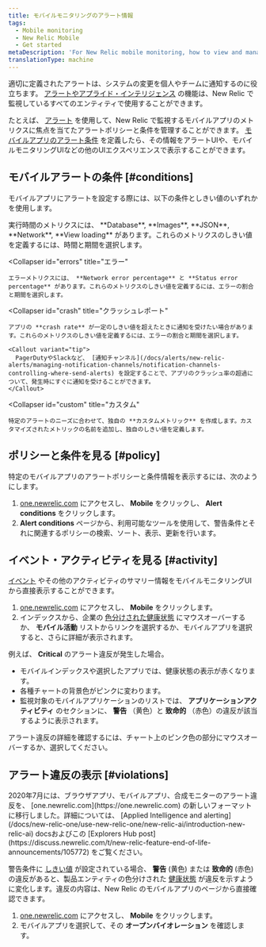 ```yaml
---
title: モバイルモニタリングのアラート情報
tags:
  - Mobile monitoring
  - New Relic Mobile
  - Get started
metaDescription: 'For New Relic mobile monitoring, how to view and manage alert policies, conditions, violations, and other activity and events.'
translationType: machine
---
```


適切に定義されたアラートは、システムの変更を個人やチームに通知するのに役立ちます。 [アラートやアプライド・インテリジェンス](/docs/alerts-applied-intelligence) の機能は、New Relic で監視しているすべてのエンティティで使用することができます。

たとえば、 [アラート](/docs/alerts-applied-intelligence/new-relic-alerts/get-started/introduction-alerts) を使用して、New Relic で監視するモバイルアプリのメトリクスに焦点を当てたアラートポリシーと条件を管理することができます。 [モバイルアプリのアラート条件](/docs/alerts-applied-intelligence/new-relic-alerts/alert-conditions/create-alert-conditions) を定義したら、その情報をアラートUIや、モバイルモニタリングUIなどの他のUIエクスペリエンスで表示することができます。

## モバイルアラートの条件 [#conditions]

モバイルアプリにアラートを設定する際には、以下の条件としきい値のいずれかを使用します。

<CollapserGroup>
  <Collapser
    id="execution"
    title="実行時間"
  >
    実行時間のメトリクスには、 **Database**, **Images**, **JSON**, **Network**, **View loading** があります。これらのメトリクスのしきい値を定義するには、時間と期間を選択します。
  </Collapser>

  <Collapser
    id="errors"
    title="エラー"
  >
    エラーメトリクスには、 **Network error percentage** と **Status error percentage** があります。これらのメトリクスのしきい値を定義するには、エラーの割合と期間を選択します。
  </Collapser>

  <Collapser
    id="crash"
    title="クラッシュレポート"
  >
    アプリの **crash rate** が一定のしきい値を超えたときに通知を受けたい場合があります。これらのメトリクスのしきい値を定義するには、エラーの割合と期間を選択します。

    <Callout variant="tip">
      PagerDutyやSlackなど、 [通知チャンネル](/docs/alerts/new-relic-alerts/managing-notification-channels/notification-channels-controlling-where-send-alerts) を設定することで、アプリのクラッシュ率の超過について、発生時にすぐに通知を受けることができます。
    </Callout>
  </Collapser>

  <Collapser
    id="custom"
    title="カスタム"
  >
    特定のアラートのニーズに合わせて、独自の **カスタムメトリック** を作成します。カスタマイズされたメトリックの名前を追加し、独自のしきい値を定義します。
  </Collapser>
</CollapserGroup>

## ポリシーと条件を見る [#policy]

特定のモバイルアプリのアラートポリシーと条件情報を表示するには、次のようにします。

1. [one.newrelic.com](https://one.newrelic.com) にアクセスし、 **Mobile** をクリックし、 **Alert conditions** をクリックします。
2. **Alert conditions** ページから、利用可能なツールを使用して、警告条件とそれに関連するポリシーの検索、ソート、表示、更新を行います。

## イベント・アクティビティを見る [#activity]

[イベント](/docs/alerts/new-relic-alerts-beta/getting-started/alerts-glossary#event) やその他のアクティビティのサマリー情報をモバイルモニタリングUIから直接表示することができます。

1. [one.newrelic.com](https://one.newrelic.com) にアクセスし、 **Mobile** をクリックします。
2. インデックスから、企業の [色分けされた健康状態](/docs/alerts/new-relic-alerts-beta/getting-started/alerts-glossary#health-status) にマウスオーバーするか、 **モバイル活動** リストからリンクを選択するか、モバイルアプリを選択すると、さらに詳細が表示されます。

例えば、 **Critical** のアラート違反が発生した場合。

* モバイルインデックスや選択したアプリでは、健康状態の表示が赤くなります。
* 各種チャートの背景色がピンクに変わります。
* 監視対象のモバイルアプリケーションのリストでは、 **アプリケーションアクティビティ** のセクションに、 **警告** （黄色）と **致命的** （赤色）の違反が該当するように表示されます。

アラート違反の詳細を確認するには、チャート上のピンク色の部分にマウスオーバーするか、選択してください。

## アラート違反の表示 [#violations]

<Callout variant="important">
  2020年7月には、ブラウザアプリ、モバイルアプリ、合成モニターのアラート違反を、 [one.newrelic.com](https://one.newrelic.com) の新しいフォーマットに移行しました。詳細については、 [Applied Intelligence and alerting](/docs/new-relic-one/use-new-relic-one/new-relic-ai/introduction-new-relic-ai) docsおよびこの [Explorers Hub post](https://discuss.newrelic.com/t/new-relic-feature-end-of-life-announcements/105772) をご覧ください。
</Callout>

警告条件に [しきい値](/docs/alerts/new-relic-alerts-beta/getting-started/alerts-glossary#alert-threshold) が設定されている場合、 **警告** (黄色) または **致命的** (赤色) の違反があると、製品エンティティの色分けされた [健康状態](/docs/alerts/new-relic-alerts-beta/getting-started/alerts-glossary#health-status) が違反を示すように変化します。違反の内容は、New Relic のモバイルアプリのページから直接確認できます。

1. [one.newrelic.com](https://one.newrelic.com) にアクセスし、 **Mobile** をクリックします。
2. モバイルアプリを選択して、その **オープンバイオレーション** を確認します。
